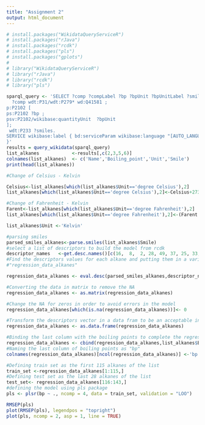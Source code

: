 ```yaml
---
title: "Assignment 2"
output: html_document
---
```


<!-- This is Assignment 2 for Scientific Programing course of Systems Biology master in Maastricht University -->
<!-- The goal of this assignment is to create a regression model to predict the  boiling point of differente kinds of alkanes based in other properties. -->

<!-- The first step will be use different libraries to build this model. This will be useful to make a query about the alkanes with "wikidataQueryServiceR extract their features with rcdk, perform the regression model with "pls" and plot the results with "gplots". -->


```r


# install.packages("WikidataQueryServiceR")
# install.packages("rJava")
# install.packages("rcdk")
# install.packages("pls")
# install.packages("gplots")
# 
# library("WikidataQueryServiceR")
# library("rJava")
# library("rcdk")
# library("pls")
```
 
 <!-- The next step is to make a query to obtain all the alkanes from wikidata with their boiling points and their smiles in order to be able to extract the features using rcdk package later.The important data extracted from wikidata will be names, boiling points, units of boiling points and smiles. -->

```r

sparql_query <- 'SELECT ?comp ?compLabel ?bp ?bpUnit ?bpUnitLabel ?smiles WHERE {
  ?comp wdt:P31/wdt:P279* wd:Q41581 ;
p:P2102 [
ps:P2102 ?bp ;
psv:P2102/wikibase:quantityUnit  ?bpUnit
];
 wdt:P233 ?smiles.
SERVICE wikibase:label { bd:serviceParam wikibase:language "[AUTO_LANGUAGE],en". }
}'
results = query_wikidata(sparql_query)
list_alkanes            <-results[,c(2,3,5,6)]
colnames(list_alkanes)  <- c('Name','Boiling_point','Unit','Smile')
print(head(list_alkanes))
```
<!-- To make the units homogenous, the alkanes which boiling points were found in Celsius or Fahrenheit will be change to Kelvin. Otherwise the results of the model might be invalid. All the boiling points of alkanes in Celsius will be put in the vector called Celsius, after that the units will be change into Kelvin in the list of alkanes. Same process will be repeated with alkanes in Fahrenheit. -->

``` r
#Change of Celsius - Kelvin

Celsius<-list_alkanes[which(list_alkanes$Unit=='degree Celsius'),2]
list_alkanes[which(list_alkanes$Unit=='degree Celsius'),2]<-Celsius+273.15

#Change of Fahrenheit - Kelvin
Farent<-list_alkanes[which(list_alkanes$Unit=='degree Fahrenheit'),2]
list_alkanes[which(list_alkanes$Unit=='degree Fahrenheit'),2]<-(Farent - 32) * 5/9 + 273.15

list_alkanes$Unit <-'Kelvin'
```
<!-- Now  to build the model, the smiles will be parsed to be used in the rdck package to extract rest of the features that will be used in the regression model later on. As well, a list of descriptors that will be used in the model will be obtained with their values for each one of the alkanes. A final data frame with the values of each descriptor and the boiling points will be made to do the regression model. -->

```r

#parsing smiles
parsed_smiles_alkanes<-parse.smiles(list_alkanes$Smile)
#select a list of descriptors to build the model from rcdk
descriptor_names   <-get.desc.names()[c(16,  8,  2, 28, 49, 37, 25, 33, 44, 22, 41,  3 )]
#Find the descriptors values for each alkane and putting them in a variable called
#"regression_data_alkanes"

regression_data_alkanes <- eval.desc(parsed_smiles_alkanes,descriptor_names)

#Converting the data in matrix to remove the NA
regression_data_alkanes <- as.matrix(regression_data_alkanes)

#Change the NA for zeros in order to avoid errors in the model
regression_data_alkanes[which(is.na(regression_data_alkanes))]<- 0

#Transform the descriptors vector in a data fram to be an acceptable input for the model.
regression_data_alkanes <- as.data.frame(regression_data_alkanes)

#Binding the last column with the boiling points to complete the regression data with the values that will be predicted
regression_data_alkanes <- cbind(regression_data_alkanes,list_alkanes$Boiling_point)
#Naming the last column of boiling points as "bp"
colnames(regression_data_alkanes)[ncol(regression_data_alkanes)] <-'bp'
```
<!-- Now that the data frame with all the dependent and independent variables is ready, the regression model can be made based in this data. First a train and data set should be selected. -->
```r
#Defining train set as the first 115 alkanes of the list
train_set <-regression_data_alkanes[1:115,]
#Defining test set as the last 28 alkanes of the list
test_set<- regression_data_alkanes[116:143,]
#defining the model using pls package
pls <- plsr(bp ~ ., ncomp = 4, data = train_set, validation = "LOO")
```

<!-- Next, having the model is possible to make the first plots in order to undertand how the RMSEP decreases with the increase of components. -->
```r
RMSEP(pls)
plot(RMSEP(pls), legendpos = "topright")
plot(pls, ncomp = 2, asp = 1, line = TRUE)
```

